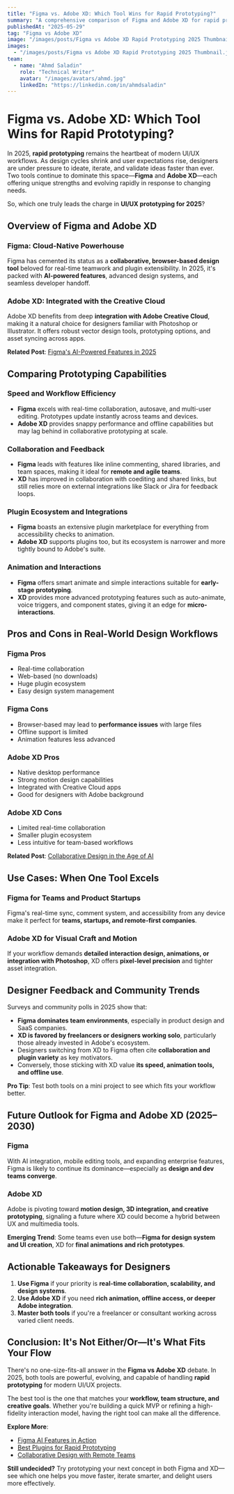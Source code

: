 ```yaml
---
title: "Figma vs. Adobe XD: Which Tool Wins for Rapid Prototyping?"
summary: "A comprehensive comparison of Figma and Adobe XD for rapid prototyping in 2025, exploring their strengths, weaknesses, and best use cases for modern UI/UX design workflows."
publishedAt: "2025-05-29"
tag: "Figma vs Adobe XD"
image: "/images/posts/Figma vs Adobe XD Rapid Prototyping 2025 Thumbnail.jpg"
images:
  - "/images/posts/Figma vs Adobe XD Rapid Prototyping 2025 Thumbnail.jpg"
team:
  - name: "Ahmd Saladin"
    role: "Technical Writer"
    avatar: "/images/avatars/ahmd.jpg"
    linkedIn: "https://linkedin.com/in/ahmdsaladin"
---
```



# Figma vs. Adobe XD: Which Tool Wins for Rapid Prototyping?

In 2025, **rapid prototyping** remains the heartbeat of modern UI/UX workflows. As design cycles shrink and user expectations rise, designers are under pressure to ideate, iterate, and validate ideas faster than ever. Two tools continue to dominate this space—**Figma** and **Adobe XD**—each offering unique strengths and evolving rapidly in response to changing needs.

So, which one truly leads the charge in **UI/UX prototyping for 2025**?

## Overview of Figma and Adobe XD

### Figma: Cloud-Native Powerhouse

Figma has cemented its status as a **collaborative, browser-based design tool** beloved for real-time teamwork and plugin extensibility. In 2025, it's packed with **AI-powered features**, advanced design systems, and seamless developer handoff.

### Adobe XD: Integrated with the Creative Cloud

Adobe XD benefits from deep **integration with Adobe Creative Cloud**, making it a natural choice for designers familiar with Photoshop or Illustrator. It offers robust vector design tools, prototyping options, and asset syncing across apps.

**Related Post**: [Figma's AI-Powered Features in 2025](./figma-ai-features)

## Comparing Prototyping Capabilities

### Speed and Workflow Efficiency

- **Figma** excels with real-time collaboration, autosave, and multi-user editing. Prototypes update instantly across teams and devices.
- **Adobe XD** provides snappy performance and offline capabilities but may lag behind in collaborative prototyping at scale.

### Collaboration and Feedback

- **Figma** leads with features like inline commenting, shared libraries, and team spaces, making it ideal for **remote and agile teams**.
- **XD** has improved in collaboration with coediting and shared links, but still relies more on external integrations like Slack or Jira for feedback loops.

### Plugin Ecosystem and Integrations

- **Figma** boasts an extensive plugin marketplace for everything from accessibility checks to animation.
- **Adobe XD** supports plugins too, but its ecosystem is narrower and more tightly bound to Adobe's suite.

### Animation and Interactions

- **Figma** offers smart animate and simple interactions suitable for **early-stage prototyping**.
- **XD** provides more advanced prototyping features such as auto-animate, voice triggers, and component states, giving it an edge for **micro-interactions**.

## Pros and Cons in Real-World Design Workflows

### Figma Pros

- Real-time collaboration
- Web-based (no downloads)
- Huge plugin ecosystem
- Easy design system management

### Figma Cons

- Browser-based may lead to **performance issues** with large files
- Offline support is limited
- Animation features less advanced

### Adobe XD Pros

- Native desktop performance
- Strong motion design capabilities
- Integrated with Creative Cloud apps
- Good for designers with Adobe background

### Adobe XD Cons

- Limited real-time collaboration
- Smaller plugin ecosystem
- Less intuitive for team-based workflows

**Related Post**: [Collaborative Design in the Age of AI](./ai-collaborative-design)

## Use Cases: When One Tool Excels

### Figma for Teams and Product Startups

Figma's real-time sync, comment system, and accessibility from any device make it perfect for **teams, startups, and remote-first companies**.

### Adobe XD for Visual Craft and Motion

If your workflow demands **detailed interaction design, animations, or integration with Photoshop**, XD offers **pixel-level precision** and tighter asset integration.

## Designer Feedback and Community Trends

Surveys and community polls in 2025 show that:

- **Figma dominates team environments**, especially in product design and SaaS companies.
- **XD is favored by freelancers or designers working solo**, particularly those already invested in Adobe's ecosystem.
- Designers switching from XD to Figma often cite **collaboration and plugin variety** as key motivators.
- Conversely, those sticking with XD value **its speed, animation tools, and offline use**.

**Pro Tip**: Test both tools on a mini project to see which fits your workflow better.

## Future Outlook for Figma and Adobe XD (2025–2030)

### Figma

With AI integration, mobile editing tools, and expanding enterprise features, Figma is likely to continue its dominance—especially as **design and dev teams converge**.

### Adobe XD

Adobe is pivoting toward **motion design, 3D integration, and creative prototyping**, signaling a future where XD could become a hybrid between UX and multimedia tools.

**Emerging Trend**: Some teams even use both—**Figma for design system and UI creation**, XD for **final animations and rich prototypes**.

## Actionable Takeaways for Designers

1. **Use Figma** if your priority is **real-time collaboration, scalability, and design systems**.
2. **Use Adobe XD** if you need **rich animation, offline access, or deeper Adobe integration**.
3. **Master both tools** if you're a freelancer or consultant working across varied client needs.

## Conclusion: It's Not Either/Or—It's What Fits Your Flow

There's no one-size-fits-all answer in the **Figma vs Adobe XD** debate. In 2025, both tools are powerful, evolving, and capable of handling **rapid prototyping** for modern UI/UX projects.

The best tool is the one that matches your **workflow, team structure, and creative goals**. Whether you're building a quick MVP or refining a high-fidelity interaction model, having the right tool can make all the difference.

**Explore More**:
- [Figma AI Features in Action](./figma-ai-features)
- [Best Plugins for Rapid Prototyping](./figma-plugins-pro)
- [Collaborative Design with Remote Teams](./remote-collaboration-ux)

**Still undecided?** Try prototyping your next concept in both Figma and XD—see which one helps you move faster, iterate smarter, and delight users more effectively.
